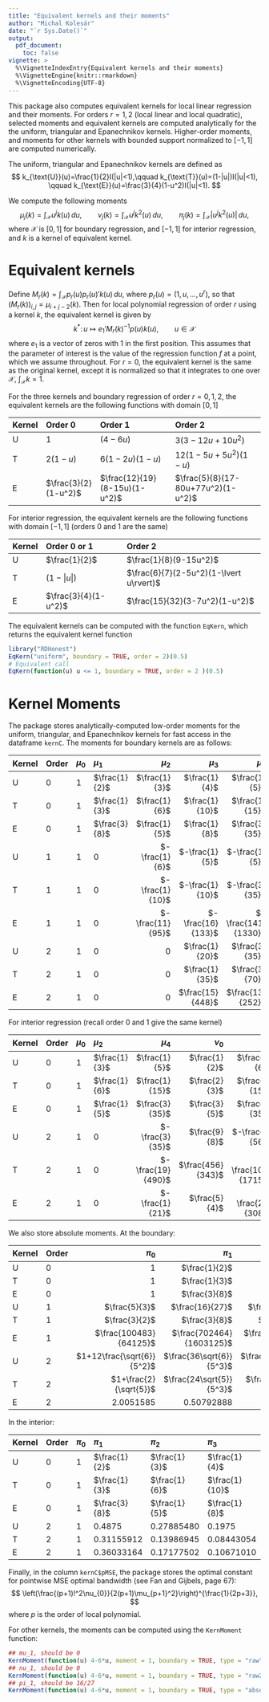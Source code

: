 ```yaml
---
title: "Equivalent kernels and their moments"
author: "Michal Kolesár"
date: "`r Sys.Date()`"
output:
  pdf_document:
    toc: false
vignette: >
  %\VignetteIndexEntry{Equivalent kernels and their moments}
  %\VignetteEngine{knitr::rmarkdown}
  %\VignetteEncoding{UTF-8}
---
```


\newcommand{\abs}[1]{\lvert#1\rvert}

This package also computes equivalent kernels for local linear regression and
their moments. For orders $r=1,2$ (local linear and local quadratic), selected
moments and equivalent kernels are computed analytically for the the uniform,
triangular and Epanechnikov kernels. Higher-order moments, and moments for other
kernels with bounded support normalized to $[-1,1]$ are computed numerically.

The uniform, triangular and Epanechnikov kernels are defined as $$
k_{\text{U}}(u)=\frac{1}{2}I(|u|<1),\qquad k_{\text{T}}(u)=(1-|u|)I(|u|<1),
\qquad k_{\text{E}}(u)=\frac{3}{4}(1-u^2)I(|u|<1). $$

We compute the following moments
$$
\mu_{j}(k)=\int_{\mathcal{X}} u^j k(u) \, du,\qquad
\nu_{j}(k)=\int_{\mathcal{X}} u^j k^2(u) \, du,\qquad
\pi_{j}(k)=\int_{\mathcal{X}} |u^j k^2(u)| \, du,
$$
where $\mathcal{X}$ is $[0,1]$ for boundary regression, and $[-1,1]$ for
interior regression, and $k$ is a kernel of equivalent kernel.


# Equivalent kernels

Define $M_{r}(k)=\int_{\mathcal{X}}p_{r}(u)p_{r}(u)'k(u) \, du$, where
$p_{r}(u)=(1,u,\dotsc,u^{r})$, so that $(M_{r}(k))_{i,j}=\mu_{i+j-2}(k)$. Then for
local polynomial regression of order $r$ using a kernel $k$, the equivalent
kernel is given by
$$
k^*\colon u\mapsto e_{1}'M_{r}(k)^{-1}p(u)k(u), \qquad u\in\mathcal{X}
$$
where $e_{1}$ is a vector of zeros with $1$ in the first position. This assumes
that the parameter of interest is the value of the regression function $f$ at a
point, which we assume throughout. For $r=0$, the equivalent kernel is the same
as the original kernel, except it is normalized so that it integrates to one
over $\mathcal{X}$, $\int_{\mathcal{X}}k=1$.

For the three kernels and boundary regression of order $r=0,1,2$, the equivalent
kernels are the following functions with domain $[0,1]$

| Kernel | Order 0              | Order 1                       | Order 2                            |
|:-------|:---------------------|:------------------------------|:-----------------------------------|
| U      | $1$                  | $(4-6u)$                      | $3(3-12u+10u^2)$                   |
| T      | $2(1-u)$             | $6(1-2u)(1-u)$                | $12(1-5u+5u^2)(1-u)$               |
| E      | $\frac{3}{2}(1-u^2)$ | $\frac{12}{19}(8-15u)(1-u^2)$ | $\frac{5}{8}(17-80u+77u^2)(1-u^2)$ |

For interior regression, the equivalent kernels are the following functions with
domain $[-1,1]$ (orders 0 and 1 are the same)

| Kernel | Order 0 or 1         | Order 2                         |
|:-------|:---------------------|:--------------------------------|
| U      | $\frac{1}{2}$        | $\frac{1}{8}(9-15u^2)$          |
| T      | $(1-\abs{u})$        | $\frac{6}{7}(2-5u^2)(1-\abs{u})$|
| E      | $\frac{3}{4}(1-u^2)$ | $\frac{15}{32}(3-7u^2)(1-u^2)$  |

The equivalent kernels can be computed with the function `EqKern`, which returns the equivalent kernel function

```r
library("RDHonest")
EqKern("uniform", boundary = TRUE, order = 2)(0.5)
# Equivalent call
EqKern(function(u) u <= 1, boundary = TRUE, order = 2 )(0.5)
```


# Kernel Moments

The package stores analytically-computed low-order moments for the uniform,
triangular, and Epanechnikov kernels for fast access in the dataframe `kernC`.
The moments for boundary kernels are as follows:

| Kernel       | Order | $\mu_0$ | $\mu_1$      | $\mu_2$        | $\mu_3$         | $\mu_4$           | $\nu_0$             | $\nu_1$           | $\nu_2$            | $\nu_3$            | $\nu_4$              |
|:-------------|:------|:--------|:-------------|---------------:|----------------:|------------------:|--------------------:|------------------:|-------------------:|-------------------:|---------------------:|
| U      |  0    |1        |$\frac{1}{2}$ |$\frac{1}{3}$   |$\frac{1}{4}$    |$\frac{1}{5}$      |$1$                  |$\frac{1}{2}$      |$\frac{1}{3}$       |$\frac{1}{4}$       |$\frac{1}{5}$         |
| T   |  0    |1        |$\frac{1}{3}$ |$\frac{1}{6}$   |$\frac{1}{10}$   |$\frac{1}{15}$     |$\frac{4}{3}$        |$\frac{1}{3}$      |$\frac{2}{15}$      |$\frac{1}{15}$      |$\frac{4}{105}$       |
| E |  0    |1        |$\frac{3}{8}$ |$\frac{1}{5}$   |$\frac{1}{8}$    |$\frac{3}{35}$     |$\frac{6}{5}$        |$\frac{3}{8}$      |$\frac{6}{35}$      |$\frac{3}{32}$      |$\frac{2}{35}$        |
| U      |  1    |1        |0             |$-\frac{1}{6}$  |$-\frac{1}{5}$   |$-\frac{1}{5}$     |$4$                  |$1$                |$\frac{8}{15}$      |$\frac{2}{5}$      |$\frac{12}{15}$       |
| T   |  1    |1        |0             |$-\frac{1}{10}$ |$-\frac{1}{10}$  |$-\frac{3}{35}$    |$\frac{24}{5}$       |$\frac{3}{5}$      |$\frac{6}{35}$      |$\frac{3}{35}$      |$\frac{2}{35}$        |
| E |  1    |1        |0             |$-\frac{11}{95}$|$-\frac{16}{133}$|$-\frac{141}{1330}$|$\frac{56832}{12635}$|$\frac{1770}{2527}$|$\frac{2976}{12635}$|$\frac{324}{2527}$  |$\frac{12352}{138985}$|
| U      |  2    |1        |0             |0               |$\frac{1}{20}$   |$\frac{3}{35}$     |$9$                  |$\frac{3}{2}$      |$\frac{27}{35}$     |$\frac{81}{140}$    |$\frac{17}{35}$       |
| T   |  2    |1        |0             |0               |$\frac{1}{35}$   |$\frac{3}{70}$     |$\frac{72}{7}$       |$\frac{6}{7}$      |$\frac{8}{35}$      |$\frac{4}{35}$      |$\frac{4}{35}$        |
| E |  2    |1        |0             |0               |$\frac{15}{448}$ |$\frac{13}{252}$   |$\frac{9895}{1008}$  |$\frac{4105}{4032}$|$\frac{325}{1008}$  |$\frac{2825}{16128}$|$\frac{16795}{144144}$|


For interior regression (recall order 0 and 1 give the same kernel)

| Kernel       | Order | $\mu_0$ | $\mu_2$      | $\mu_4$         | $\nu_0$         | $\nu_2$           | $\nu_4$            |
|:-------------|:------|:--------|:-------------|----------------:|----------------:|------------------:|-------------------:|
| U      |  0    |1        |$\frac{1}{3}$ |$\frac{1}{5}$    |$\frac{1}{2}$    |$\frac{1}{6}$      |$\frac{1}{10}$      |
| T   |  0    |1        |$\frac{1}{6}$ |$\frac{1}{15}$   |$\frac{2}{3}$    |$\frac{1}{15}$     |$\frac{2}{105}$     |
| E |  0    |1        |$\frac{1}{5}$ |$\frac{3}{35}$   |$\frac{3}{5}$    |$\frac{3}{35}$     |$\frac{1}{35}$      |
| U      |  2    |1        |0             |$-\frac{3}{35}$  |$\frac{9}{8}$    |$-\frac{9}{56}$    |$-\frac{23}{280}$   |
| T   |  2    |1        |0             |$-\frac{19}{490}$|$\frac{456}{343}$|$-\frac{106}{1715}$|$-\frac{256}{18865}$|
| E |  2    |1        |0             |$-\frac{1}{21}$  |$\frac{5}{4}$    |$-\frac{25}{308}$  |$-\frac{85}{4004}$  |

We also store absolute moments. At the boundary:

| Kernel       | Order | $\pi_0$                  | $\pi_1$                | $\pi_2$                   | $\pi_3$                       | $\pi_4$           |
|:-------------|:------|-------------------------:|-----------------------:|--------------------------:|------------------------------:|------------------:|
| U      |  0    |1                         |$\frac{1}{2}$           |$\frac{1}{3}$              |$\frac{1}{4}$                  |$\frac{1}{5}$      |
| T   |  0    |1                         |$\frac{1}{3}$           |$\frac{1}{6}$              |$\frac{2}{10}$                 |$\frac{1}{15}$     |
| E |  0    |1                         |$\frac{3}{8}$           |$\frac{3}{5}$              |$\frac{1}{8}$                  |$\frac{3}{35}$     |
| U      |  1    |$\frac{5}{3}$             |$\frac{16}{27}$         |$\frac{59}{162}$           |$\frac{113}{405}$              |$\frac{857}{3545}$ |
| T   |  1    |$\frac{3}{2}$             |$\frac{3}{8}$           |$\frac{3}{16}$             |$\frac{1}{8}$                  |$\frac{3}{32}$     |
| E |  1    |$\frac{100483}{64125}$    |$\frac{702464}{1603125}$|$\frac{16520549}{72140625}$|$\frac{235792912}{1514953125}$ |$\frac{1792724653}{15149531250}$ |
| U      |  2    |$1+12\frac{\sqrt{6}}{5^2}$|$\frac{36\sqrt{6}}{5^3}$|$\frac{558\sqrt{6}}{5^5}$  |$\frac{1782\sqrt{6}}{5^6}+1/20$|$0.268931$         |
| T   |  2    |$1+\frac{2}{\sqrt{5}}$    |$\frac{24\sqrt{5}}{5^3}$|$\frac{12\sqrt{5}}{5^3}$   |$\frac{218\sqrt{5}}{4375}+1/35$|$0.102656$         |
| E |  2    |$2.0051585$               |$0.50792888$            |$0.26617935$               |$0.17770885$                   |$0.1321148$        |

In the interior:

| Kernel       | Order | $\pi_0$ | $\pi_1$      | $\pi_2$      | $\pi_3$      | $\pi_4$      |
|:-------------|:------|:--------|:-------------|:-------------|:-------------|:-------------|
| U      |  0    |1        |$\frac{1}{2}$ |$\frac{1}{3}$ |$\frac{1}{4}$ |$\frac{1}{5}$ |
| T   |  0    |1        |$\frac{1}{3}$ |$\frac{1}{6}$ |$\frac{1}{10}$|$\frac{1}{15}$|
| E |  0    |1        |$\frac{3}{8}$ |$\frac{1}{5}$ |$\frac{1}{8}$ |$\frac{3}{35}$|
| U      |  2    |1        |$0.4875$      |$0.27885480$  |$0.1975$      |$0.157419807$ |
| T   |  2    |1        |$0.31155912$  |$0.13986945$  |$0.08443054$  |$0.060140887$ |
| E |  2    |1        |$0.36033164$  |$0.17177502$  |$0.10671010$  |$0.077066194$ |

Finally, in the column `kernC$pMSE`, the package stores the optimal constant for
pointwise MSE optimal bandwidth (see Fan and Gijbels, page 67):
$$
\left(\frac{(p+1)!^2\nu_{0}}{2(p+1)\mu_{p+1}^2}\right)^{\frac{1}{2p+3}},
$$
where $p$ is the order of local polynomial.

For other kernels, the moments can be computed using the `KernMoment` function:
```r
## mu_1, should be 0
KernMoment(function(u) 4-6*u, moment = 1, boundary = TRUE, type = "raw")
## nu_1, should be 0
KernMoment(function(u) 4-6*u, moment = 1, boundary = TRUE, type = "raw2")
## pi_1, should be 16/27
KernMoment(function(u) 4-6*u, moment = 1, boundary = TRUE, type = "absolute")
```
